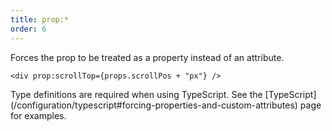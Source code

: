 ```yaml
---
title: prop:*
order: 6
---
```


Forces the prop to be treated as a property instead of an attribute.

```tsx
<div prop:scrollTop={props.scrollPos + "px"} />
```

<Callout type="info" title="Strong-Typing Custom Properties">
	Type definitions are required when using TypeScript.
	See the [TypeScript](/configuration/typescript#forcing-properties-and-custom-attributes) page for examples.
</Callout>
